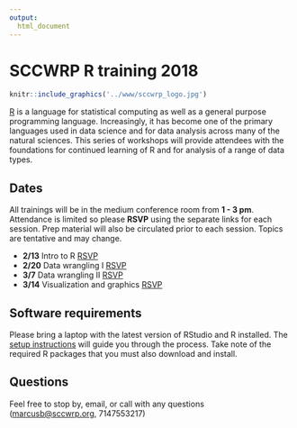 ```yaml
---
output: 
  html_document
---
```


# SCCWRP R training 2018

```r
knitr::include_graphics('../www/sccwrp_logo.jpg')
```

[R](https://www.r-project.org/) is a language for statistical computing as well as a general purpose programming language. Increasingly, it has become one of the primary languages used in data science and for data analysis across many of the natural sciences. This series of workshops will provide attendees with the foundations for continued learning of R and for analysis of a range of data types. 

## Dates

All trainings will be in the medium conference room from **1 - 3 pm**.  Attendance is limited so please **RSVP** using the separate links for each session.  Prep material will also be circulated prior to each session.  Topics are tentative and may change.  

* **2/13** Intro to R [RSVP](https://goo.gl/forms/CUhmhcsrle7a8Buf1)
* **2/20** Data wrangling I [RSVP](https://goo.gl/forms/cyxbrMUZfYOB3Z9C3)
* **3/7** Data wrangling II [RSVP](https://goo.gl/forms/7qgFwmGo4QBz4R7v1)
* **3/14** Visualization and graphics [RSVP](https://goo.gl/forms/6pQbkGCPt3gLfeCH3)

## Software requirements

Please bring a laptop with the latest version of RStudio and R installed.  The [setup instructions](https://SCCWRP.github.io/R_training_2018/setup.html) will guide you through the process.  Take note of the required R packages that you must also download and install.

## Questions

Feel free to stop by, email, or call with any questions ([marcusb@sccwrp.org](mailto:marcusb@sccwrp.org), 7147553217)